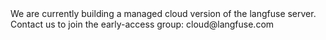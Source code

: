
<Callout type="info" emoji="ℹ️">
  We are currently building a managed cloud version of the langfuse server.
  Contact us to join the early-access group: cloud@langfuse.com
</Callout>
